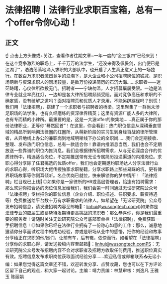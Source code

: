 # 法律招聘丨法律行业求职百宝箱，总有一个offer令你心动！
## 正文
☝ 点击上方头像或+关注，查看作者往期文章~一年一度的“金三银四”已经来到！在这个竞争激烈的职场上，千千万万的法学生，“还没来得及佩妥剑，出门便已是江湖了”，浩浩荡荡地涌入求职的大部队中，也开启了人生真正意义上的一场独行。在数百万求职者激烈竞争的浪潮下，是大企业和小公司招聘岗位的锐减，是职场萌新与资深求职人的同场较量，是数万份投递简历的石沉大海......求职者——迷茫踌躇，心仪律所欲投无门。招聘者——宁缺勿滥，人才招募屡屡受限。一边是法律专业就业率亮红灯，一边却是各大律所招聘频频受阻。面对竞争高压和求职的不确定感，没有破解之道吗？面对招聘荒和优质人才录用，不能另辟蹊径吗？别慌！我们用「法律招聘」，搭建了一个求职者与招聘者的桥梁。这里聚集了一群尚未涉足职场的法学生，也有久经磨练的资深律界精英；这里有资源广能人多的大律所，也有专而精的小律所。最重要的是，这是一大波offer的聚集地......真正属于你的那份法律职业，正等你“蓦然回首”！在这里，你会看到：热门职位信息从深耕垂直领域的精品所到响彻法律圈的红圈所，从萌新阶段的实习生到身经百战的律所管理者，从异地线上办公的兼职岗到地域明晰线下办公的全职岗......我们会定期接收、整理、发布热门职位信息，总有一款适合你！靠谱内推消息当然，我们也会不定期放送一些靠谱的职位内推消息。我们会根据律所招聘需求，从与无讼深度合作的优质律所中，精选适合岗位，不定期推送带有无讼专属简历投递渠道的内推岗位。求职心得分享除了任君挑选的优质offer，我们也会定期邀约职场达人分享法律行业的求职心得，听职场大佬传授独家求职秘籍，分享求职路上那些易踩的坑，更有律界职场故事等你侧耳倾听。名企优岗已就位，快来解锁你的梦中情所！「法律招聘」栏目现已上线📣◎如果你是一家律所的HR或高层管理者，恰逢有招聘需求：那么欢迎你把合适的岗位信息发给我们，我们会第一时间通过无讼研究院公众号「法律招聘」专栏把你的职位信息（企业介绍、职位描述、任职要求、薪资待遇等）免费推送给平台数十万有求职需求的法律人。如希望在「无讼研究院」公众号发布招聘信息，请发送招聘内容至邮箱📧：linhui@wusongtech.com◎如果你是法律专业的应届生或蓄势待发期待更高挑战的求职者：那么恭喜你，你是我们最重要的服务者！请随时关注无讼研究院公众号底部菜单栏「法律招聘」，免费获取一手招聘信息！◎如果你已经在法律行业拥有了一份称心如意的工作：那么，诚恳地邀请你分享面试过程中的成功经验，亦或是职场从业中的感悟，把你的经验和故事分享给正在求职的他/她们，让前有车，后有辙，依傍而行。如希望在「法律招聘」分享你的求职心得，请发送投稿内容至邮箱📧：linhui@wusongtech.comPS：无讼研究院公众号发布招聘内容不会对求职者及招聘方收取任何费用，推送职位真实有效。招聘信息发布求职岗位获取面试经验分享......欢迎私信或邮箱联系📥无讼小编：如果您觉得这篇文章还不错，欢迎转发分享、点赞收藏，您也可以在下方评论区留下自己的观点，和大家一起讨论。主编：靖力责编：林慧审核：刘逸凡 王雅玉 陈丽娟 